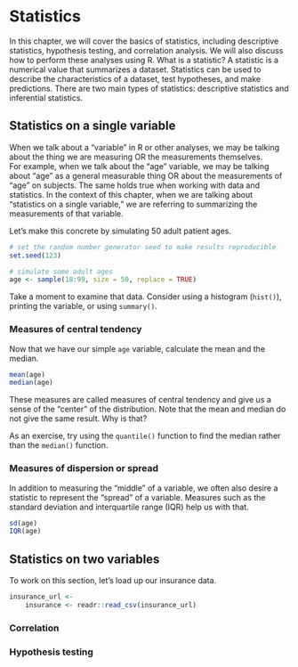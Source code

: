 # Statistics

In this chapter, we will cover the basics of statistics, including descriptive statistics, hypothesis testing, and correlation analysis. We will also discuss how to perform these analyses using R.
What is a statistic?
A statistic is a numerical value that summarizes a dataset. Statistics can be used to describe the characteristics of a dataset, test hypotheses, and make predictions. There are two main types of statistics: descriptive statistics and inferential statistics.


## Statistics on a single variable

When we talk about a "variable" in R or other analyses, we may be talking about the thing we are measuring OR the measurements themselves.  
For example, when we talk about the "age" variable, we may be talking about "age" as a general measurable thing OR about the measurements of "age" on subjects.
The same holds true when working with data and statistics. 
In the context of this chapter, when we are talking about "statistics on a single variable," we are referring to summarizing the measurements of that variable. 

Let's make this concrete by simulating 50 adult patient ages. 

```r
# set the random number generator seed to make results reproducible
set.seed(123)

# simulate some adult ages
age <- sample(18:99, size = 50, replace = TRUE)
```

Take a moment to examine that data. Consider using a histogram (`hist()`), printing the variable, or using `summary()`.

### Measures of central tendency

Now that we have our simple `age` variable, calculate the mean and the median.

```r
mean(age)
median(age)
```

These measures are called measures of central tendency and give us a sense of the "center" of the distribution. 
Note that the mean and median do not give the same result. 
Why is that?

As an exercise, try using the `quantile()` function to find the median rather than the `median()` function.

### Measures of dispersion or spread

In addition to measuring the "middle" of a variable, we often also desire a statistic to represent the "spread" of a variable.
Measures such as the standard deviation and interquartile range (IQR) help us with that. 

```r
sd(age)
IQR(age)
```

## Statistics on two variables

To work on this section, let's load up our insurance data.

```r
insurance_url <-
    insurance <- readr::read_csv(insurance_url)
```



### Correlation

### Hypothesis testing

